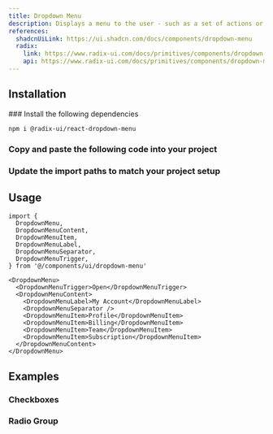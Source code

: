 ```yaml
---
title: Dropdown Menu
description: Displays a menu to the user - such as a set of actions or functions - triggered by a button.
references:
  shadcnUiLink: https://ui.shadcn.com/docs/components/dropdown-menu
  radix:
    link: https://www.radix-ui.com/docs/primitives/components/dropdown-menu
    api: https://www.radix-ui.com/docs/primitives/components/dropdown-menu#api-reference
---
```


<ComponentPreview name="dropdown-menu" withRecipe />

## Installation

<Steps>
### Install the following dependencies

```bash npm2yarn
npm i @radix-ui/react-dropdown-menu
```

### Copy and paste the following code into your project

<ComponentSource name="dropdown-menu" />

### Update the import paths to match your project setup

</Steps>

## Usage

```tsx
import {
  DropdownMenu,
  DropdownMenuContent,
  DropdownMenuItem,
  DropdownMenuLabel,
  DropdownMenuSeparator,
  DropdownMenuTrigger,
} from '@/components/ui/dropdown-menu'
```

```tsx
<DropdownMenu>
  <DropdownMenuTrigger>Open</DropdownMenuTrigger>
  <DropdownMenuContent>
    <DropdownMenuLabel>My Account</DropdownMenuLabel>
    <DropdownMenuSeparator />
    <DropdownMenuItem>Profile</DropdownMenuItem>
    <DropdownMenuItem>Billing</DropdownMenuItem>
    <DropdownMenuItem>Team</DropdownMenuItem>
    <DropdownMenuItem>Subscription</DropdownMenuItem>
  </DropdownMenuContent>
</DropdownMenu>
```

## Examples

### Checkboxes

<ComponentPreview name="dropdown-menu" type="checkboxes" />

### Radio Group

<ComponentPreview name="dropdown-menu" type="radio-group" />

